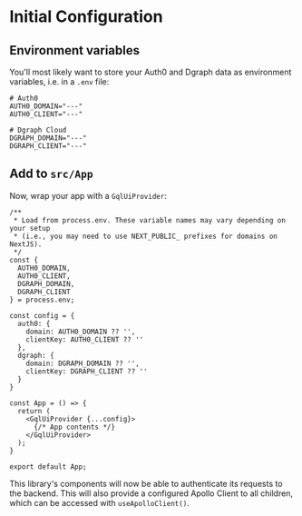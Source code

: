 
<Meta title="Setup/Initial Configuration" />

# Initial Configuration

## Environment variables
You'll most likely want to store your Auth0 and Dgraph data as environment
variables, i.e. in a `.env` file:

```shell
# Auth0
AUTH0_DOMAIN="---"
AUTH0_CLIENT="---"

# Dgraph Cloud
DGRAPH_DOMAIN="---"
DGRAPH_CLIENT="---"
```

## Add to `src/App`

Now, wrap your app with a `GqlUiProvider`:

```tsx
/**
 * Load from process.env. These variable names may vary depending on your setup
 * (i.e., you may need to use NEXT_PUBLIC_ prefixes for domains on NextJS).
 */
const {
  AUTH0_DOMAIN,
  AUTH0_CLIENT,
  DGRAPH_DOMAIN,
  DGRAPH_CLIENT
} = process.env;

const config = {
  auth0: {
    domain: AUTH0_DOMAIN ?? '',
    clientKey: AUTH0_CLIENT ?? ''
  },
  dgraph: {
    domain: DGRAPH_DOMAIN ?? '',
    clientKey: DGRAPH_CLIENT ?? ''
  }
}

const App = () => {
  return (
    <GqlUiProvider {...config}>
      {/* App contents */}
    </GqlUiProvider>
  );
}

export default App;
```

This library's components will now be able to authenticate its requests to the
backend. This will also provide a configured Apollo Client to all children,
which can be accessed with `useApolloClient()`.